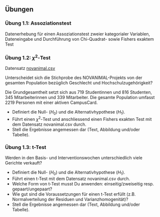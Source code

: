 ## Übungen

###	Übung 1.1: Assoziationstest

Datenerhebung für einen Assoziationstest zweier kategorialer Variablen, Dateneingabe und Durchführung von Chi-Quadrat- sowie Fishers exaktem Test


###	Übung 1.2: $\chi^2$-Test

Datensatz [novanimal.csv](13_Statistik1/data/novanimal.csv) 

Unterscheidet sich die Stichprobe des NOVANIMAL-Projekts von der gesamten Population bezüglich Geschlecht und Hochschulzugehörigkeit? 

Die Grundgesamtheit setzt sich aus 719 Studentinnen und 816 Studenten, 345 Mitarbeiterinnen und 339 Mitarbeiter. Die gesamte Population umfasst 2219 Personen mit einer aktiven CampusCard.

* Definiert die Null- ($H_0$) und die Alternativhypothese ($H_1$).
* Führt einen $\chi^2$-Test und anschliessend einen Fishers exakten Test mit dem Datensatz novanimal.csv durch.
* Stell die Ergebnisse angemessen dar (Text, Abbildung und/oder Tabelle).

###	Übung 1.3: t-Test

Werden in den Basis- und Interventionswochen unterschiedlich viele Gerichte verkauft?

* Definiert die Null- ($H_0$) und die Alternativhypothese ($H_1$).
* Führt einen t-Test mit dem Datensatz novanimal.csv durch.
* Welche Form von t-Test musst Du anwenden: einseitig/zweiseitig resp. gepaart/ungepaart?
* Wie gut sind die Voraussetzungen für einen t-Test erfüllt (z.B. Normalverteilung der Residuen und Varianzhomogenität)?
* Stell die Ergebnisse angemessen dar (Text, Abbildung und/oder Tabelle).
